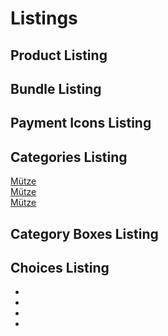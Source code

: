 

<Meta title='4.Organisms|Listings' />

# Listings

## Product Listing
<Preview withToolbar>
    <Story name='Product Listing'>
        <OrganismsProductListing />
    </Story>
</Preview>

## Bundle Listing
<Preview withToolbar>
    <Story name='Bundle Listing'>
        <OrganismsBundleListing />
    </Story>
</Preview>

## Payment Icons Listing
<Preview withToolbar>
    <Story name='Payment Icons Listing'>
        <OrganismsBundleListing />
    </Story>
</Preview>

## Categories Listing
<Preview withToolbar>
    <Story name='Categories Listing'>
        <div>
            <section className='o-distance'>
                <div className='o-grid o-grid--medium-third'>
                    <OrganismsPromobox />
                    <OrganismsPromobox />
                    <OrganismsPromobox />
                </div>
            </section>
            <section className='o-distance'>
                <div className='o-grid o-grid--medium-third'>
                    <div className='c-chip u-aspect-ratio-1x1 o-head-up'>
                        <div className='o-head-up__item o-head-up__item--middle'>
                            <a href='' title='' className='c-link'>Mütze</a>
                        </div>
                    </div>
                    <div className='c-chip u-aspect-ratio-1x1 o-head-up'>
                        <div className='o-head-up__item o-head-up__item--middle'>
                            <a href='' title='' className='c-link'>Mütze</a>
                        </div>
                    </div>
                    <a href='' title='' className='c-chip u-aspect-ratio-1x1 o-head-up'>
                        <div className='o-head-up__item o-head-up__item--middle'>
                            <span className='c-link'>Mütze</span>
                        </div>
                    </a>
                </div>
            </section>
        </div>
    </Story>
</Preview>

## Category Boxes Listing
<Preview withToolbar>
    <Story name='Category Boxes Listing'>
        <OrganismsCategoryBoxes />
    </Story>
</Preview>

## Choices Listing
<Preview withToolbar>
    <Story name='Choices Listing'>
        <ul className='o-list-inline'>
            <li className='o-list-inline__item'>
                <OrganismsChoice />
            </li>
            <li className='o-list-inline__item'>
                <OrganismsChoice />
            </li>
            <li className='o-list-inline__item'>
                <OrganismsChoice />
            </li>
            <li className='o-list-inline__item'>
                <OrganismsChoice />
            </li>
        </ul>
    </Story>
</Preview>